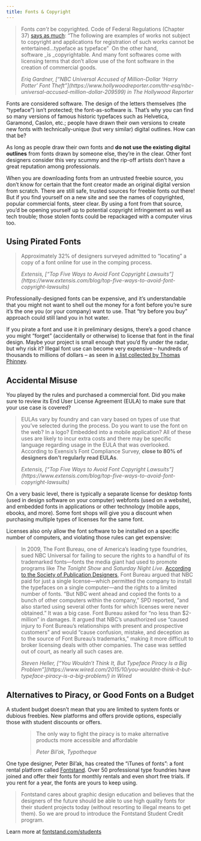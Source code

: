 ```yaml
---
title: Fonts & Copyright
---
```


> Fonts *can’t* be copyrighted. Code of Federal Regulations (Chapter 37) [says as much](http://www.bitlaw.com/source/37cfr/202_1.html): “The following are examples of works not subject to copyright and applications for registration of such works cannot be entertained…typeface as typeface” 
> On the other hand, software _is _copyrightable. And many font softwares come with licensing terms that don’t allow use of the font software in the creation of commercial goods.
>
> <cite>
>   Eriq Gardner, [“NBC Universal Accused of Million-Dollar ‘Harry Potter’ Font
>   Theft”](https://www.hollywoodreporter.com/thr-esq/nbc-universal-accused-million-dollar-209599)
>   in The Hollywood Reporter
> </cite>

Fonts are considered software. The design of the letters themselves (the “typeface”) isn’t protected; the font-as-software is. That’s why you can find so many versions of famous historic typefaces such as Helvetica, Garamond, Caslon, etc.; people have drawn their own versions to create new fonts with technically-unique (but very similar) digital outlines. How can that be?

As long as people draw their own fonts and **do not use the existing digital outlines** from fonts drawn by someone else, they’re in the clear. Other font designers consider this very scummy and the rip-off artists don’t have a great reputation among professionals.

When you are downloading fonts from an untrusted freebie source, you don’t know for certain that the font creator made an original digital version from scratch. There are still safe, trusted sources for freebie fonts out there! But if you find yourself on a new site and see the names of copyrighted, popular commercial fonts, steer clear. By using a font from that source, you’d be opening yourself up to potential copyright infringement as well as tech trouble; those stolen fonts could be repackaged with a computer virus too.

## Using Pirated Fonts

> Approximately 32% of designers surveyed admitted to “locating” a copy of a font online for use in the comping process.
>
> <cite>
>   Extensis, [“Top Five Ways to Avoid Font Copyright
>   Lawsuits”](https://www.extensis.com/blog/top-five-ways-to-avoid-font-copyright-lawsuits)
> </cite>

Professionally-designed fonts can be expensive, and it’s understandable that you might not want to shell out the money for a font before you’re sure it’s the one you (or your company) want to use. That “try before you buy” approach could still land you in hot water.

If you pirate a font and use it in preliminary designs, there’s a good chance you might “forget” (accidentally or otherwise) to license that font in the final design. Maybe your project is small enough that you’d fly under the radar, but why risk it? Illegal font use can become very expensive – hundreds of thousands to millions of dollars – as seen in [a list collected by Thomas Phinney](https://www.quora.com/Do-companies-get-sued-for-using-fonts-illegally/answer/Thomas-Phinney).

## Accidental Misuse

You played by the rules and purchased a commercial font. Did you make sure to review its End User License Agreement (EULA) to make sure that your use case is covered?

> EULAs vary by foundry and can vary based on types of use that you’ve selected during the process. Do you want to use the font on the web? In a logo? Embedded into a mobile application? All of these uses are likely to incur extra costs and there may be specific language regarding usage in the EULA that was overlooked.
> According to Exensis’s Font Compliance Survey, **close to 80% of designers don’t regularly read EULAs**.
>
> <cite>
>   Extensis, [“Top Five Ways to Avoid Font Copyright
>   Lawsuits”](https://www.extensis.com/blog/top-five-ways-to-avoid-font-copyright-lawsuits)
> </cite>

On a very basic level, there is typically a separate license for desktop fonts (used in design software on your computer) webfonts (used on a website), and embedded fonts in applications or other technology (mobile apps, ebooks, and more). Some font shops will give you a discount when purchasing multiple types of licenses for the same font.

Licenses also only allow the font software to be installed on a specific number of computers, and violating those rules can get expensive:

> In 2009, The Font Bureau, one of America’s leading type foundries, sued NBC Universal for failing to secure the rights to a handful of its trademarked fonts—fonts the media giant had used to promote programs like *The Tonight Show* and *Saturday Night Live*.
> [According to the Society of Publication Designers](http://www.spd.org/2009/10/font-bureau-vs-nbc-must-steal.php), Font Bureau argued that NBC paid for just a single license—which permitted the company to install the typefaces on a single computer—and the rights to a limited number of fonts. “But NBC went ahead and copied the fonts to a bunch of other computers within the company,” SPD reported, “and also started using several other fonts for which licenses were never obtained.”
> It was a big case. Font Bureau asked for “no less than $2-million” in damages. It argued that NBC’s unauthorized use “caused injury to Font Bureau’s relationships with present and prospective customers” and would “cause confusion, mistake, and deception as to the source of Font Bureau’s trademarks,” making it more difficult to broker licensing deals with other companies. The case was settled out of court, as nearly all such cases are.
>
> <cite>
>   Steven Heller, [“You Wouldn’t Think It, But Typeface Piracy Is a Big
>   Problem”](https://www.wired.com/2015/10/you-wouldnt-think-it-but-typeface-piracy-is-a-big-problem/)
>   in Wired
> </cite>

## Alternatives to Piracy, or Good Fonts on a Budget

A student budget doesn’t mean that you are limited to system fonts or dubious freebies. New platforms and offers provide options, especially those with student discounts or offers.

<figure class="wp-block-pullquote alignfull is-style-solid-color">

> The only way to fight the piracy is to make alternative products more accessible and affordable
>
> <cite>Peter Bil’ak, Typotheque</cite>

</figure>

One type designer, Peter Bil’ak, has created the “iTunes of fonts”: a font rental platform called [Fontstand](https://fontstand.com/). Over 50 professional type foundries have joined and offer their fonts for monthly rentals and even short free trials. If you rent for a year, the fonts are yours to keep using.

> Fontstand cares about graphic design education and believes that the designers of the future should be able to use high­ quality fonts for their student projects today (without resorting to illegal means to get them). So we are proud to introduce the Fontstand Student Credit program.

Learn more at [fontstand.com/students](https://fontstand.com/students)

